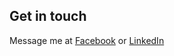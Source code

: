 ## Get in touch

Message me at [Facebook](https://www.lekoarts.de?utm_source=cara&utm_medium=Starter) or [LinkedIn](https://www.linkedin.com/in/patricia-montano-411606290/)
